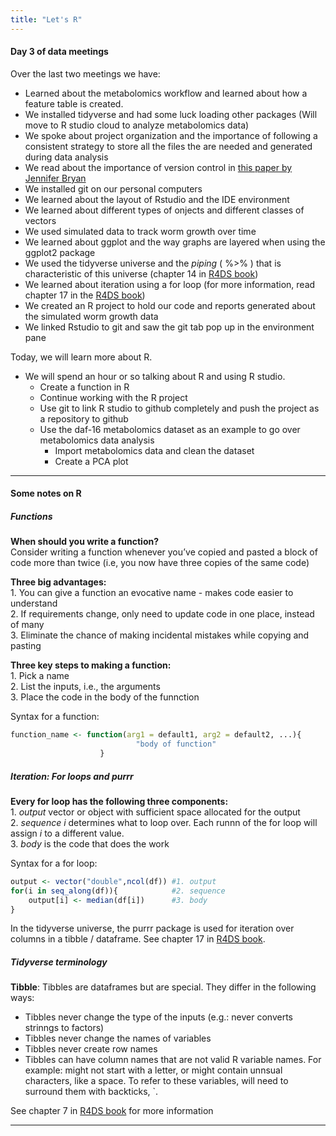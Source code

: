 ```yaml
---
title: "Let's R"
---
```


#### Day 3 of data meetings 

Over the last two meetings we have:  

*  Learned about the metabolomics workflow and learned about how a feature table is created.  
*  We installed tidyverse and had some luck loading other packages (Will move to R studio cloud to analyze metabolomics data)
*  We spoke about project organization and the importance of following a consistent strategy to store all the files the are needed and generated during data analysis  
*  We read about the importance of version control in [this paper by Jennifer Bryan](https://amstat.tandfonline.com/doi/full/10.1080/00031305.2017.1399928?journalCode=utas20#.XnExyJNKi_X)
*  We installed git on our personal computers  
*  We learned about the layout of Rstudio and the IDE environment  
*  We learned about different types of onjects and different classes of vectors  
*  We used simulated data to track worm growth over time  
*  We learned about ggplot and the way graphs are layered when using the ggplot2 package  
*  We used the tidyverse universe and the *piping* ( %>% ) that is characteristic of this universe (chapter 14 in [R4DS book](https://r4ds.had.co.nz/))  
*  We learned about iteration using a for loop (for more information, read chapter 17 in the [R4DS book](https://r4ds.had.co.nz/))  
*  We created an R project to hold our code and reports generated about the simulated worm growth data  
*  We linked Rstudio to git and saw the git tab pop up in the environment pane  

    
Today, we will learn more about R.  

*  We will spend an hour or so talking about R and using R studio.   
    *  Create a function in R  
    *  Continue working with the R project  
    *  Use git to link R studio to github completely and push the project as a repository to github  
    *  Use the daf-16 metabolomics dataset as an example to go over metabolomics data analysis
        *  Import metabolomics data and clean the dataset  
        *  Create a PCA plot  
    
    
*****************

#### Some notes on R  

##### Functions 

**When should you write a function?**  
Consider writing a function whenever you've copied and pasted a block of code more than twice (i.e, you now have three copies of the same code)  

**Three big advantages:**  
1.  You can give a function an evocative name - makes code easier to understand  
2.  If requirements change, only need to update code in one place, instead of many  
3.  Eliminate the chance of making incidental mistakes while copying and pasting  

**Three key steps to making a function:**  
1.  Pick a name  
2.  List the inputs, i.e., the arguments  
3.  Place the code in the body of the funnction  

Syntax for a function:  

```r
function_name <- function(arg1 = default1, arg2 = default2, ...){  
                            "body of function"
                    }
```


##### Iteration: For loops and purrr

**Every for loop has the following three components:**  
1.  *output* vector or object with sufficient space allocated for  the output  
2.  *sequence* $i$ determines what to loop over. Each runnn of the for loop will assign $i$ to a different value.  
3.  *body* is the code that does the work  

Syntax for a for loop:  

```r
output <- vector("double",ncol(df)) #1. output
for(i in seq_along(df)){            #2. sequence
    output[i] <- median(df[i])      #3. body
}
```


In the tidyverse universe, the purrr package is used for iteration over columns in a tibble / dataframe. See chapter 17 in [R4DS book](https://r4ds.had.co.nz/).  


##### Tidyverse terminology  

**Tibble**: Tibbles are dataframes but are special. They differ in the following ways:  

*  Tibbles never change the type of the inputs (e.g.: never converts strinngs to factors)  
*  Tibbles never change the names of variables  
*  Tibbles never create row names  
*  Tibbles can have column names that are not valid R variable names. For example: might not start with a letter, or might contain unnsual characters, like a space. To refer to these variables, will need to surround them with backticks, `.  

See chapter 7 in [R4DS book](https://r4ds.had.co.nz/) for more information  


**************



                    



